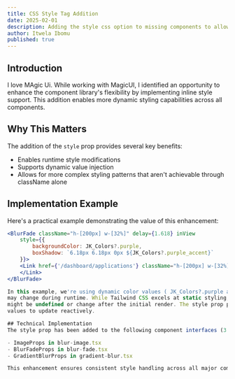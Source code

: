 ```yaml
---
title: CSS Style Tag Addition
date: 2025-02-01
description: Adding the style css option to missing components to allow for more dynamic/flexible design.
author: Itwela Ibomu
published: true
---
```


## Introduction

I love MAgic Ui. While working with MagicUI, I identified an opportunity to enhance the component library's flexibility by implementing inline style support. This addition enables more dynamic styling capabilities across all components.

## Why This Matters

The addition of the `style` prop provides several key benefits:
- Enables runtime style modifications
- Supports dynamic value injection
- Allows for more complex styling patterns that aren't achievable through className alone

## Implementation Example

Here's a practical example demonstrating the value of this enhancement:

```jsx
<BlurFade className="h-[200px] w-[32%]" delay={1.618} inView
    style={{
        backgroundColor: JK_Colors?.purple,
        boxShadow: `6.18px 6.18px 0px ${JK_Colors?.purple_accent}`
    }}>
    <Link href={'/dashboard/applications'} className="h-[200px] w-[32%] rounded-lg">
    </Link>
</BlurFade>

In this example, we're using dynamic color values ( JK_Colors?.purple and JK_Colors?.purple_accent ) that 
may change during runtime. While Tailwind CSS excels at static styling, it cannot handle dynamic values that 
might be undefined or change after the initial render. The style prop provides a solution by allowing these 
values to update reactively.

## Technical Implementation
The style prop has been added to the following component interfaces (3 total):

- ImageProps in blur-image.tsx
- BlurFadeProps in blur-fade.tsx
- GradientBlurProps in gradient-blur.tsx

This enhancement ensures consistent style handling across all major components while maintaining type safety.
